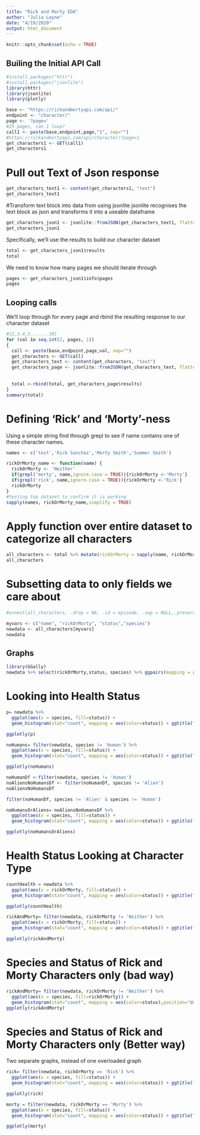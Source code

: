 ```yaml
---
title: "Rick and Morty EDA"
author: "Julia Layne"
date: "4/19/2020"
output: html_document
---
```


```r
knitr::opts_chunk$set(echo = TRUE)
```

## Builing the Initial API Call


```r
#install.packages("httr")
#install.packages("jsonlite")
library(httr)
library(jsonlite)
library(plotly)

base <- "https://rickandmortyapi.com/api/"
endpoint <- "character/"
page <- '?page='
#25 pages, can I loop?
call1 <- paste(base,endpoint,page,"1", sep="")
#https://rickandmortyapi.com/api/character/?page=1
get_characters1 <- GET(call1)
get_characters1
```
# Pull out Text of Json response

```r
get_characters_text1 <- content(get_characters1, "text")
get_characters_text1
```

#Transform text block into data from using jsonlite
jsonlite recognises the text block as json and transforms it into a useable dataframe
```r
get_characters_json1 <- jsonlite::fromJSON(get_characters_text1, flatten = TRUE)
get_characters_json1
```

Specifically, we'll use the results to build our character dataset
```r
total <- get_characters_json1$results
total

```

We need to know how many pages we should iterate through
```r
pages <- get_characters_json1$info$pages
pages
```

## Looping calls

We'll loop through for every page and rbind the resulting response to our character dataset
```r
#[2,3,4,5.......30]
for (val in seq.int(2, pages, 1))
{
  call <- paste(base,endpoint,page,val, sep="")
  get_characters <- GET(call)
  get_characters_text <- content(get_characters, "text")
  get_characters_page <- jsonlite::fromJSON(get_characters_text, flatten = TRUE)
  
  
  total <-rbind(total, get_characters_page$results)
}
summary(total)
```


# Defining 'Rick' and 'Morty'-ness
Using a simple string find through grepl to see if name contains one of these character names. 

```r
names <- c('test','Rick Sanchez','Morty Smith','Summer Smith')

rickOrMorty_name <- function(name) {
  rickOrMorty <- 'Neither'
  if(grepl('morty', name,ignore.case = TRUE)){rickOrMorty <-'Morty'}
  if(grepl('rick', name,ignore.case = TRUE)){rickOrMorty <-'Rick'}
  rickOrMorty 
}
#testing top dataset to confirm it is working
sapply(names, rickOrMorty_name,simplify = TRUE)
```

# Apply function over entire dataset to categorize all characters
```r
all_characters <- total %>% mutate(rickOrMorty = sapply(name, rickOrMorty_name,simplify = TRUE))
all_characters
```

# Subsetting data to only fields we care about
```r
#unnest(all_characters, .drop = NA, .id = episode, .sep = NULL,.preserve = NULL)

myvars <- c("name", "rickOrMorty", "status","species")
newdata <- all_characters[myvars]
newdata

```


## Graphs
```r
library(GGally)
newdata %>% select(rickOrMorty,status, species) %>% ggpairs(mapping = aes(color=species)) + ggtitle("Character by 'Rick or Morty', Health Status, and Species")
```

# Looking into Health Status
```r

p= newdata %>% 
  ggplot(aes(x = species, fill=status)) + 
  geom_histogram(stat="count", mapping = aes(color=status)) + ggtitle("Health Status by Species") + scale_fill_hue(l=80, c=12) + scale_color_hue(l=40, c=35)

ggplotly(p)

noHumans= filter(newdata, species != 'Human') %>% 
  ggplot(aes(x = species, fill=status)) + 
  geom_histogram(stat="count", mapping = aes(color=status)) + ggtitle("Health Status by Species (No Humans)") + scale_fill_hue(l=80, c=12) + scale_color_hue(l=40, c=35)

ggplotly(noHumans)

noHumanDf <-filter(newdata, species != 'Human')
noAliensNoHumansDf <- filter(noHumanDf, species != 'Alien')
noAliensNoHumansDf

filter(noHumanDf, species != 'Alien' & species != 'Human')

noHumansOrAliens= noAliensNoHumansDf %>% 
  ggplot(aes(x = species, fill=status)) + 
  geom_histogram(stat="count", mapping = aes(color=status)) + ggtitle("Health Status by Species (No Humans and No Aliens)") + scale_fill_hue(l=80, c=12) + scale_color_hue(l=40, c=35)

ggplotly(noHumansOrAliens)
```

# Health Status Looking at Character Type

```r
countHealth = newdata %>% 
  ggplot(aes(x = rickOrMorty, fill=status)) + 
  geom_histogram(stat="count", mapping = aes(color=status)) + ggtitle("Health Status by Character Type") + scale_fill_hue(l=80, c=12) + scale_color_hue(l=40, c=35)

ggplotly(countHealth)

rickAndMorty= filter(newdata, rickOrMorty != 'Neither') %>% 
  ggplot(aes(x = rickOrMorty, fill=status)) + 
  geom_histogram(stat="count", mapping = aes(color=status)) + ggtitle("Health Status for Rick and Morty Characters") + scale_fill_hue(l=80, c=12) + scale_color_hue(l=40, c=35)

ggplotly(rickAndMorty)
```

# Species and Status of Rick and Morty Characters only (bad way)
```r
rickAndMorty= filter(newdata, rickOrMorty != 'Neither') %>% 
  ggplot(aes(x = species, fill=rickOrMorty)) + 
  geom_histogram(stat="count", mapping = aes(color=status),position="dodge") + ggtitle("Health Status for Rick and Morty Characters by Species")+ scale_fill_hue(l=80, c=12) + scale_color_manual(values=c("#33cc33", "#000000","#9933ff"))
ggplotly(rickAndMorty)
```


# Species and Status of Rick and Morty Characters only (Better way)
Two separate graphs, instead of one overloaded graph
```r

rick= filter(newdata, rickOrMorty == 'Rick') %>% 
  ggplot(aes(x = species, fill=status)) + 
  geom_histogram(stat="count", mapping = aes(color=status)) + ggtitle("Health Status for Rick Characters") + scale_fill_hue(l=80, c=12) + scale_color_hue(l=40, c=35)

ggplotly(rick)

morty = filter(newdata, rickOrMorty == 'Morty') %>% 
  ggplot(aes(x = species, fill=status)) + 
  geom_histogram(stat="count", mapping = aes(color=status)) + ggtitle("Health Status for Morty Characters") + scale_fill_hue(l=80, c=12) + scale_color_hue(l=40, c=35)

ggplotly(morty)
```

